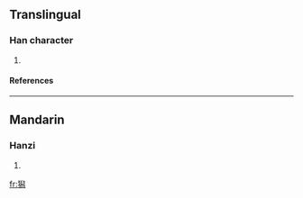 ==Translingual==
===Han character===
{{Han char|rn=94|rad=犬|as=12|sn=15|four=4722<sub>7</sub>|canj=大竹竹X火 (KHHXF)}}
# {{defn|Han|sort=犬12}}
====References====
{{Han ref|kx=0719.131|dkj=20695|dj=1130.090|hdz=21368.110|uh=7361|ud=29537|bh=E67C|bd=59004}}

----
==Mandarin==
===Hanzi===
{{cmn-hanzi|pin=[[què]] ([[que4]]), [[shuò]] ([[shuo4]]), [[xī]] ([[xi1]])|wg=ch'üeh<sup>4</sup>, shuo<sup>4</sup>, hsi<sup>1</sup>}}
# {{defn|Mandarin}}

[[fr:獡]]